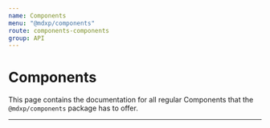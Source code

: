```yaml
---
name: Components
menu: "@mdxp/components"
route: components-components
group: API
---
```



# Components
This page contains the documentation for all regular Components that the `@mdxp/components` package has to offer.

---

